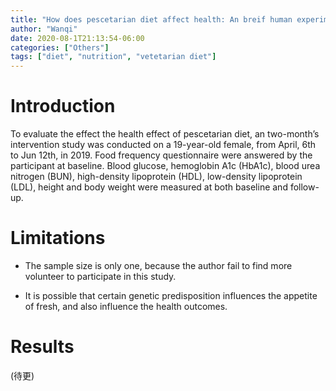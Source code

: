 ```yaml
---
title: "How does pescetarian diet affect health: An breif human experiment"
author: "Wanqi"
date: 2020-08-1T21:13:54-06:00
categories: ["Others"]
tags: ["diet", "nutrition", "vetetarian diet"]
---
```



# Introduction

To evaluate the effect the health effect of pescetarian diet, an two-month's intervention study was conducted on a 19-year-old female, from April, 6th to Jun 12th, in 2019. Food frequency questionnaire were answered by the participant at baseline. Blood glucose, hemoglobin A1c (HbA1c), blood urea nitrogen (BUN), high-density lipoprotein (HDL), low-density lipoprotein (LDL), height and body weight were measured at both baseline and follow-up.  


# Limitations

- The sample size is only one, because the author fail to find more volunteer to participate in this study.

- It is possible that certain genetic predisposition influences the appetite of fresh, and also influence the health outcomes. 

# Results

(待更)

